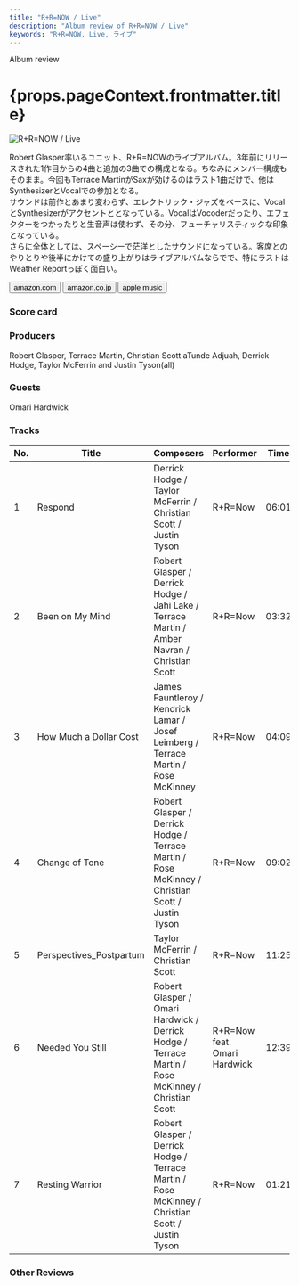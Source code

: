 ```yaml
---
title: "R+R=NOW / Live"
description: "Album review of R+R=NOW / Live"
keywords: "R+R=NOW, Live, ライブ"
---
```






<p className="largeP">Album review</p>
<h1 className="h1--no--margin">{props.pageContext.frontmatter.title}</h1>

<Row  className="image-card-group">
	<Column colMd={"3"} colLg={"4"} noGutterMdLeft="">
       <ImageCard>

![R+R=NOW / Live](../../images/cd/rplusrequalnow2L.jpg)

</ImageCard>
	</Column>
	<Column colMd={"4"} colLg={"8"} noGutterMdLeft="">
	<p>
		Robert Glasper率いるユニット、R+R=NOWのライブアルバム。3年前にリリースされた1作目からの4曲と追加の3曲での構成となる。ちなみにメンバー構成もそのまま。今回もTerrace MartinがSaxが効けるのはラスト1曲だけで、他はSynthesizerとVocalでの参加となる。
		<br/>サウンドは前作とあまり変わらず、エレクトリック・ジャズをベースに、VocalとSynthesizerがアクセントととなっている。VocalはVocoderだったり、エフェクターをつかったりと生音声は使わず、その分、フューチャリスティックな印象となっている。
		<br/>さらに全体としては、スペーシーで茫洋としたサウンドになっている。客席とのやりとりや後半にかけての盛り上がりはライブアルバムならでで、特にラストはWeather Reportっぽく面白い。</p>
	<div>
	  <Button className="button-right-mergin"  href="https://amzn.to/3vinBPc" kind="primary" size="small" renderIcon={ArrowUpRight24}>
      amazon.com
    </Button>
    <Button className="button-right-mergin"  href="https://amzn.to/3vo89RK" kind="secondary" size="small" renderIcon={ArrowUpRight24}>
      amazon.co.jp
    </Button>
		<Button className="button-right-mergin"  href="https://geo.music.apple.com/us/album/r-r-now-live-live-feat-christian-scott-atunde-adjuah/1548059327?itsct=music_box_link&itscg=30200&at=11lcug&ct=albums_r%2Br%3Dnow_live_%28live%29_%5Bfeat._christ&ls=1&app=music" kind="tertiary" size="small" renderIcon={ArrowUpRight24}>
      apple music
    </Button>
		<AdvJS2/>
	</div>
	</Column>
</Row>
<Row >
	<Column colMd={"4"} colLg={"4"} noGutterMdLeft="">
		<div>
    	<h3>Score card</h3>
			<SliderJS1 value="5" />
    	<SliderJS2 value="1" />
			<SliderJS3 value="1" />
    	<SliderJS4 value="8" />
	</div>
</Column>
<Column colMd={"8"} colLg={"8"} noGutterMdLeft="">
<div>
<h3>Producers</h3>
<p>
	Robert Glasper, Terrace Martin, Christian Scott aTunde Adjuah, Derrick Hodge, Taylor McFerrin and Justin Tyson(all)
</p>
<h3>Guests</h3>
<p>
	Omari Hardwick
</p>
</div>
</Column>
</Row>

<h3>Tracks</h3>

| No. | Title                   | Composers                                                                                          | Performer                    | Time  |
| --- | ----------------------- | -------------------------------------------------------------------------------------------------- | ---------------------------- | ----- |
| 1   | Respond                 | Derrick Hodge / Taylor McFerrin / Christian Scott / Justin Tyson                                   | R+R=Now                      | 06:01 |
| 2   | Been on My Mind         | Robert Glasper / Derrick Hodge / Jahi Lake / Terrace Martin / Amber Navran / Christian Scott       | R+R=Now                      | 03:32 |
| 3   | How Much a Dollar Cost  | James Fauntleroy / Kendrick Lamar / Josef Leimberg / Terrace Martin / Rose McKinney                | R+R=Now                      | 04:09 |
| 4   | Change of Tone          | Robert Glasper / Derrick Hodge / Terrace Martin / Rose McKinney / Christian Scott / Justin Tyson   | R+R=Now                      | 09:02 |
| 5   | Perspectives_Postpartum | Taylor McFerrin / Christian Scott                                                                  | R+R=Now                      | 11:25 |
| 6   | Needed You Still        | Robert Glasper / Omari Hardwick / Derrick Hodge / Terrace Martin / Rose McKinney / Christian Scott | R+R=Now feat. Omari Hardwick | 12:39 |
| 7   | Resting Warrior         | Robert Glasper / Derrick Hodge / Terrace Martin / Rose McKinney / Christian Scott / Justin Tyson   | R+R=Now                      | 01:21 |

<h3>Other Reviews</h3>

<Row>
  <Column colMd={3} colLg={3} noGutterMdLeft>
    <Review1 />
  </Column>
</Row>

<Row>
  <Column colMd={3} colLg={3} noGutterMdLeft>
    <Review2_1 />
  </Column>
	<Column colMd={3} colLg={3} noGutterMdLeft>
    <Review2_2 />
  </Column>
</Row>

<AdvJS3 />